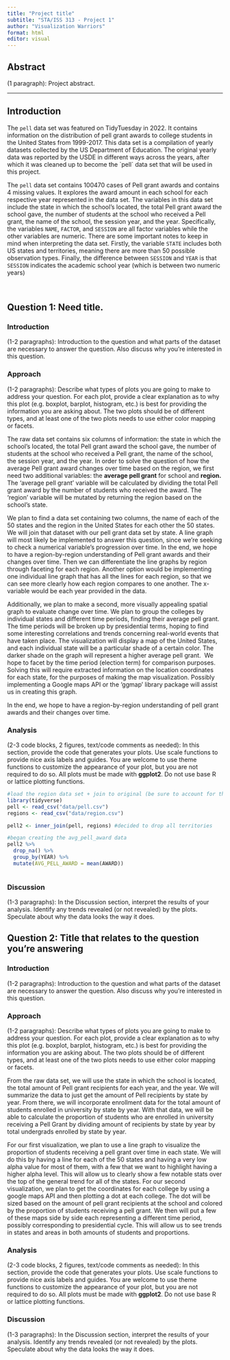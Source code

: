 ```yaml
---
title: "Project title"
subtitle: "STA/ISS 313 - Project 1"
author: "Visualization Warriors"
format: html
editor: visual
---
```


## Abstract

(1 paragraph): Project abstract.

------------------------------------------------------------------------

## Introduction

The `pell` data set was featured on TidyTuesday in 2022. It contains information on the distribution of pell grant awards to college students in the United States from 1999-2017. This data set is a compilation of yearly datasets collected by the US Department of Education. The original yearly data was reported by the USDE in different ways across the years, after which it was cleaned up to become the \`pell\` data set that will be used in this project. 

The `pell` data set contains 100470 cases of Pell grant awards and contains 4 missing values. It explores the award amount in each school for each respective year represented in the data set. The variables in this data set include the state in which the school's located, the total Pell grant award the school gave, the number of students at the school who received a Pell grant, the name of the school, the session year, and the year. Specifically, the variables `NAME`, `FACTOR`, and `SESSION` are all factor variables while the other variables are numeric. There are some important notes to keep in mind when interpreting the data set. Firstly, the variable `STATE` includes both US states and territories, meaning there are more than 50 possible observation types. Finally, the difference between `SESSION` and `YEAR` is that `SESSION` indicates the academic school year (which is between two numeric years)

\

## Question 1: Need title.

### Introduction

(1-2 paragraphs): Introduction to the question and what parts of the dataset are necessary to answer the question. Also discuss why you're interested in this question.

### Approach

(1-2 paragraphs): Describe what types of plots you are going to make to address your question. For each plot, provide a clear explanation as to why this plot (e.g. boxplot, barplot, histogram, etc.) is best for providing the information you are asking about. The two plots should be of different types, and at least one of the two plots needs to use either color mapping or facets.

The raw data set contains six columns of information: the state in which the school's located, the total Pell grant award the school gave, the number of students at the school who received a Pell grant, the name of the school, the session year, and the year. In order to solve the question of how the average Pell grant award changes over time based on the region, we first need two additional variables: the **average pell grant** for school and **region.** The 'average pell grant' variable will be calculated by dividing the total Pell grant award by the number of students who received the award. The 'region' variable will be mutated by returning the region based on the school's state.

We plan to find a data set containing two columns, the name of each of the 50 states and the region in the United States for each other the 50 states. We will join that dataset with our pell grant data set by state. A line graph will most likely be implemented to answer this question, since we're seeking to check a numerical variable's progression over time. In the end, we hope to have a region-by-region understanding of Pell grant awards and their changes over time. Then we can differentiate the line graphs by region through faceting for each region. Another option would be implementing one individual line graph that has all the lines for each region, so that we can see more clearly how each region compares to one another. The x-variable would be each year provided in the data. 

Additionally, we plan to make a second, more visually appealing spatial graph to evaluate change over time. We plan to group the colleges by individual states and different time periods, finding their average pell grant. The time periods will be broken up by presidential terms, hoping to find some interesting correlations and trends concerning real-world events that have taken place. The visualization will display a map of the United States, and each individual state will be a particular shade of a certain color. The darker shade on the graph will represent a higher average pell grant.  We hope to facet by the time period (election term) for comparison purposes. Solving this will require extracted information on the location coordinates for each state, for the purposes of making the map visualization. Possibly implementing a Google maps API or the 'ggmap' library package will assist us in creating this graph. 

In the end, we hope to have a region-by-region understanding of pell grant awards and their changes over time.

### Analysis

(2-3 code blocks, 2 figures, text/code comments as needed): In this section, provide the code that generates your plots. Use scale functions to provide nice axis labels and guides. You are welcome to use theme functions to customize the appearance of your plot, but you are not required to do so. All plots must be made with **ggplot2**. Do not use base R or lattice plotting functions.

```r
#load the region data set + join to original (be sure to account for the territories)
library(tidyverse)
pell <- read_csv("data/pell.csv")
regions <- read_csv("data/region.csv")

pell2 <- inner_join(pell, regions) #decided to drop all territories

#began creating the avg_pell_award data
pell2 %>% 
  drop_na() %>% 
  group_by(YEAR) %>% 
  mutate(AVG_PELL_AWARD = mean(AWARD))
```

``` visualization-1-time

```

### Discussion

(1-3 paragraphs): In the Discussion section, interpret the results of your analysis. Identify any trends revealed (or not revealed) by the plots. Speculate about why the data looks the way it does.

## Question 2: Title that relates to the question you're answering

### Introduction

(1-2 paragraphs): Introduction to the question and what parts of the dataset are necessary to answer the question. Also discuss why you're interested in this question.

### Approach

(1-2 paragraphs): Describe what types of plots you are going to make to address your question. For each plot, provide a clear explanation as to why this plot (e.g. boxplot, barplot, histogram, etc.) is best for providing the information you are asking about. The two plots should be of different types, and at least one of the two plots needs to use either color mapping or facets.

From the raw data set, we will use the state in which the school is located, the total amount of Pell grant recipients for each year, and the year. We will summarize the data to just get the amount of Pell recipients by state by year. From there, we will incorporate enrollment data for the total amount of students enrolled in university by state by year. With that data, we will be able to calculate the proportion of students who are enrolled in university receiving a Pell Grant by dividing amount of recipients by state by year by total undergrads enrolled by state by year.

For our first visualization, we plan to use a line graph to visualize the proportion of students receiving a pell grant over time in each state. We will do this by having a line for each of the 50 states and having a very low alpha value for most of them, with a few that we want to highlight having a higher alpha level. This will allow us to clearly show a few notable stats over the top of the general trend for all of the states. For our second visualization, we plan to get the coordinates for each college by using a google maps API and then plotting a dot at each college. The dot will be sized based on the amount of pell grant recipients at the school and colored by the proportion of students receiving a pell grant. We then will put a few of these maps side by side each representing a different time period, possibly corresponding to presidential cycle. This will allow us to see trends in states and areas in both amounts of students and proportions.

### Analysis

(2-3 code blocks, 2 figures, text/code comments as needed): In this section, provide the code that generates your plots. Use scale functions to provide nice axis labels and guides. You are welcome to use theme functions to customize the appearance of your plot, but you are not required to do so. All plots must be made with **ggplot2**. Do not use base R or lattice plotting functions.

### Discussion

(1-3 paragraphs): In the Discussion section, interpret the results of your analysis. Identify any trends revealed (or not revealed) by the plots. Speculate about why the data looks the way it does.
